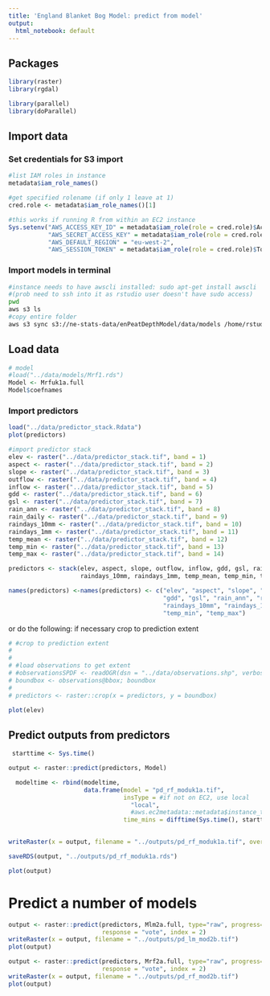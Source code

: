```yaml
---
title: 'England Blanket Bog Model: predict from model'
output:
  html_notebook: default
---
```


## Packages 
```r
library(raster)
library(rgdal)

library(parallel)
library(doParallel)
```

## Import data

### Set credentials for S3 import
```r
#list IAM roles in instance
metadata$iam_role_names()

#get specified rolename (if only 1 leave at 1)
cred.role <- metadata$iam_role_names()[1]

#this works if running R from within an EC2 instance
Sys.setenv("AWS_ACCESS_KEY_ID" = metadata$iam_role(role = cred.role)$AccessKeyId,
           "AWS_SECRET_ACCESS_KEY" = metadata$iam_role(role = cred.role)$SecretAccessKey,
           "AWS_DEFAULT_REGION" = "eu-west-2",
           "AWS_SESSION_TOKEN" = metadata$iam_role(role = cred.role)$Token)
```


### Import models in terminal
```bash
#instance needs to have awscli installed: sudo apt-get install awscli
#(prob need to ssh into it as rstudio user doesn't have sudo access)
pwd
aws s3 ls
#copy entire folder
aws s3 sync s3://ne-stats-data/enPeatDepthModel/data/models /home/rstudio/enPeatDepthModel/data/models
```



## Load data
```r
# model
#load("../data/models/Mrf1.rds")
Model <- Mrfuk1a.full 
Model$coefnames
```

### Import predictors

```r
load("../data/predictor_stack.Rdata")
plot(predictors)
```


```r
#import predictor stack
elev <- raster("../data/predictor_stack.tif", band = 1)
aspect <- raster("../data/predictor_stack.tif", band = 2)
slope <- raster("../data/predictor_stack.tif", band = 3)
outflow <- raster("../data/predictor_stack.tif", band = 4)
inflow <- raster("../data/predictor_stack.tif", band = 5)
gdd <- raster("../data/predictor_stack.tif", band = 6)
gsl <- raster("../data/predictor_stack.tif", band = 7)
rain_ann <- raster("../data/predictor_stack.tif", band = 8)
rain_daily <- raster("../data/predictor_stack.tif", band = 9)
raindays_10mm <- raster("../data/predictor_stack.tif", band = 10)
raindays_1mm <- raster("../data/predictor_stack.tif", band = 11)
temp_mean <- raster("../data/predictor_stack.tif", band = 12)
temp_min <- raster("../data/predictor_stack.tif", band = 13)
temp_max <- raster("../data/predictor_stack.tif", band = 14)

predictors <- stack(elev, aspect, slope, outflow, inflow, gdd, gsl, rain_ann, rain_daily, 
                    raindays_10mm, raindays_1mm, temp_mean, temp_min, temp_max)

names(predictors) <-names(predictors) <- c("elev", "aspect", "slope", "outflow", "inflow",
                                           "gdd", "gsl", "rain_ann", "rain_daily", 
                                           "raindays_10mm", "raindays_1mm", "temp_mean", 
                                           "temp_min", "temp_max")
```

or do the following: 
if necessary crop to prediction extent
```r
# #crop to prediction extent
# 
# 
# #load observations to get extent
# #observationsSPDF <- readOGR(dsn = "../data/observations.shp", verbose = TRUE)
# boundbox <- observations@bbox; boundbox 
# 
# predictors <- raster::crop(x = predictors, y = boundbox)
```

```r
plot(elev)
```


## Predict outputs from predictors

```r

 starttime <- Sys.time()

output <- raster::predict(predictors, Model)

  modeltime <- rbind(modeltime, 
                     data.frame(model = "pd_rf_moduk1a.tif",
                                insType = #if not on EC2, use local
                                  "local",
                                  #aws.ec2metadata::metadata$instance_type(),
                                time_mins = difftime(Sys.time(), starttime, units = "mins")))
  

writeRaster(x = output, filename = "../outputs/pd_rf_moduk1a.tif", overwrite = TRUE)

saveRDS(output, "../outputs/pd_rf_moduk1a.rds")

plot(output)

```


# Predict a number of models

```r
output <- raster::predict(predictors, Mlm2a.full, type="raw", progress="text",
                          response = "vote", index = 2)
writeRaster(x = output, filename = "../outputs/pd_lm_mod2b.tif")
plot(output)

output <- raster::predict(predictors, Mrf2a.full, type="raw", progress="text",
                          response = "vote", index = 2)
writeRaster(x = output, filename = "../outputs/pd_rf_mod2b.tif")
plot(output)
```


